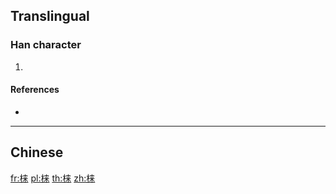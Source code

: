{{also|棶}}
==Translingual==

===Han character===
{{Han char|rn=75|rad=木|as=07|sn=11|four=|canj=DDT|ids=⿰木来}}

# {{defn|Han|sort=木07}}

====References====
* {{Han ref|kx=0531.131|hdz=21212.061|uh=68BE|ud=26814}}

----

==Chinese==
{{zh-see|棶}}

[[fr:梾]]
[[pl:梾]]
[[th:梾]]
[[zh:梾]]